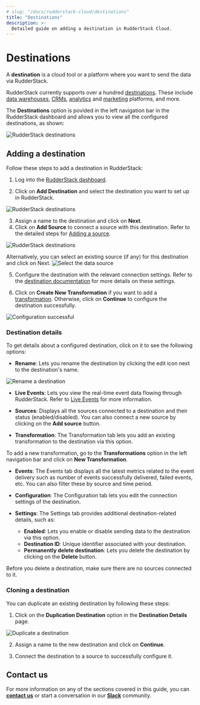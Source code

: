 ```yaml
---
# slug: "/docs/rudderstack-cloud/destinations"
title: "Destinations"
description: >-
  Detailed guide on adding a destination in RudderStack Cloud.
---
```


# Destinations

A **destination** is a cloud tool or a platform where you want to send the data via RudderStack.

<div class="successBlock">

RudderStack currently supports over a hundred <a href="https://rudderstack.com/docs/destinations/">destinations</a>. These include <a href="https://rudderstack.com/docs/data-warehouse-integrations/">data warehouses</a>, <a href="https://rudderstack.com/docs/destinations/crm/">CRMs</a>, <a href="https://rudderstack.com/docs/destinations/analytics/">analytics</a> and <a href="https://rudderstack.com/docs/destinations/marketing/">marketing</a> platforms, and more.
</div>

The **Destinations** option is povided in the left navigation bar in the RudderStack dashboard and allows you to view all the configured destinations, as shown:

<img src="../assets/general/rudderstack-destinations.png" alt="RudderStack destinations" />


## Adding a destination

Follow these steps to add a destination in RudderStack:

1. Log into the [RudderStack dashboard](https://app.rudderstack.com/).

2. Click on **Add Destination** and select the destination you want to set up in RudderStack.

<img src="../assets/rs-cloud/rudderstack-destinations.png" alt="RudderStack destinations" />
 
3. Assign a name to the destination and click on **Next**.
4. Click on **Add Source** to connect a source with this destination. Refer to the detailed steps for [Adding a source](https://www.rudderstack.com/docs/rudderstack-cloud/sources/#adding-a-source).

<img src="../assets/rs-cloud/add-source-destination.png" alt="RudderStack destinations" />

Alternatively, you can select an existing source (if any) for this destination and click on Next.
<img
  src="../assets/rs-cloud/select-source.png" alt="Select the data source"
/>

5. Configure the destination with the relevant connection settings. Refer to the [destination documentation](https://rudderstack.com/docs/destinations/) for more details on these settings.

6. Click on **Create New Transformation** if you want to add a [transformation](https://rudderstack.com/docs/transformations/). Otherwise, click on **Continue** to configure the destination successfully.

<img src="../assets/rs-cloud/destination-configuration.png" alt="Configuration successful" />

### Destination details

To get details about a configured destination, click on it to see the following options:

- **Rename**: Lets you rename the destination by clicking the edit icon next to the destination's name.

<img
  src="../assets/rs-cloud/rename-destination.png"
  alt="Rename a destination"
/>
<span class="imageTitle"></span>

- **Live Events**: Lets you view the real-time event data flowing through RudderStack. Refer to [Live Events](https://www.rudderstack.com/docs/rudderstack-cloud/live-events/) for more information.

- **Sources**: Displays all the sources connected to a destination and their status (enabled/disabled). You can also connect a new source by clicking on the **Add source** button.

- **Transformation**: The Transformation tab lets you add an existing transformation to the destination via this option.

<div class="infoBlock">

To add a new transformation, go to the <strong>Transformations</strong> option in the left navigation bar and click on <strong>New Transformation</strong>.
</div>

- **Events**: The Events tab displays all the latest metrics related to the event delivery such as number of events successfully delivered, failed events, etc. You can also filter these by source and time period.

- **Configuration**: The Configuration tab lets you edit the connection settings of the destination.

- **Settings**: The Settings tab provides additional destination-related details, such as:
  
  - **Enabled**: Lets you enable or disable sending data to the destination via this option.
  - **Destination ID**: Unique identifier associated with your destination.
  - **Permanently delete destination**: Lets you delete the destination by clicking on the **Delete** button.

<div class="warningBlock">

Before you delete a destination, make sure there are no sources connected to it.
</div>

### Cloning a destination

You can duplicate an existing destination by following these steps:

1. Click on the **Duplication Destination** option in the **Destination Details** page.

<img src="../assets/rs-cloud/duplicate-destination.png" alt="Duplicate a destination" />

2. Assign a name to the new destination and click on **Continue**.

3. Connect the destination to a source to successfully configure it.


## Contact us

For more information on any of the sections covered in this guide, you can [**contact us**](mailto:%20docs@rudderstack.com) or start a conversation in our [**Slack**](https://rudderstack.com/join-rudderstack-slack-community) community.

